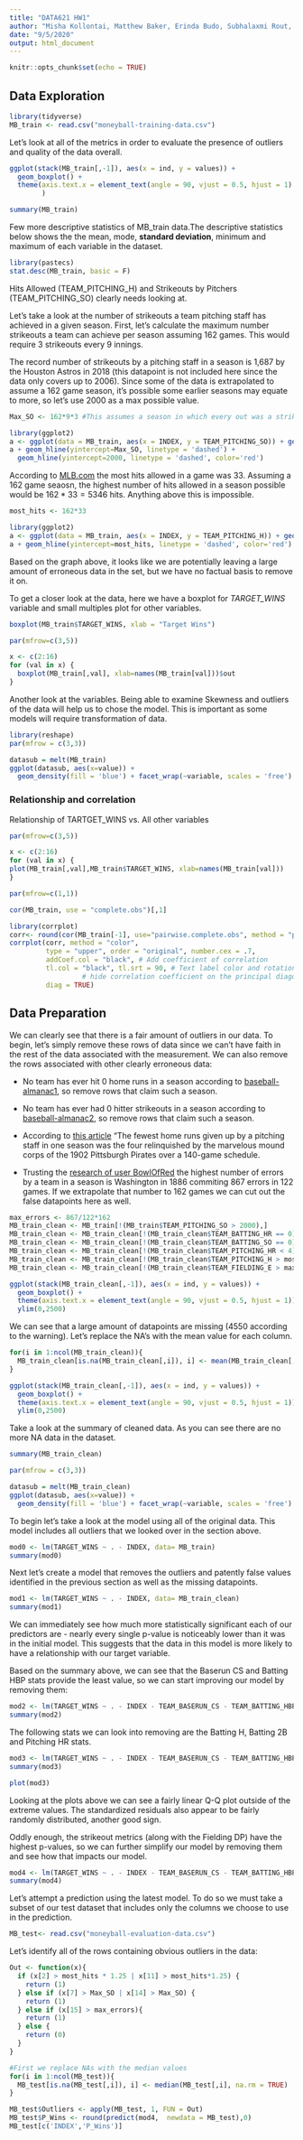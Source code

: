 ---
title: "DATA621 HW1"
author: "Misha Kollontai, Matthew Baker, Erinda Budo, Subhalaxmi Rout, Don Padmaperuma"
date: "9/5/2020"
output: html_document
---

```{r setup, include=FALSE}
knitr::opts_chunk$set(echo = TRUE)
```

## Data Exploration

```{r}
library(tidyverse)
MB_train <- read.csv("moneyball-training-data.csv")
```
Let's look at all of the metrics in order to evaluate the presence of outliers and quality of the data overall. 

```{r echo=FALSE}
ggplot(stack(MB_train[,-1]), aes(x = ind, y = values)) +
  geom_boxplot() +
  theme(axis.text.x = element_text(angle = 90, vjust = 0.5, hjust = 1)
        )
```

```{r}
summary(MB_train)

```
Few more descriptive statistics of MB_train data.The descriptive statistics below shows the the mean, mode, **standard deviation**, minimum and maximum of each variable in the dataset.  

```{r}
library(pastecs)
stat.desc(MB_train, basic = F)
```

Hits Allowed (TEAM_PITCHING_H) and Strikeouts by Pitchers (TEAM_PITCHING_SO) clearly needs looking at. 

Let's take a look at  the number of strikeouts a team pitching staff has achieved in a given season. First, let's calculate the maximum number strikeouts a team can achieve per season assuming 162 games. This would require 3 strikeouts every 9 innings.

The record number of strikeouts by a pitching staff in a season is 1,687 by the Houston Astros in 2018 (this datapoint is not included here since the data only covers up to 2006). Since some of the data is extrapolated to assume a 162 game season, it's possible some earlier seasons may equate to more, so let's use 2000 as a max possible value. 

```{r Strikeouts by Pitchers}
Max_SO <- 162*9*3 #This assumes a season in which every out was a strikeout (obviously never happened)

library(ggplot2)
a <- ggplot(data = MB_train, aes(x = INDEX, y = TEAM_PITCHING_SO)) + geom_point()
a + geom_hline(yintercept=Max_SO, linetype = 'dashed') + 
  geom_hline(yintercept=2000, linetype = 'dashed', color='red')
```

According to [MLB.com](http://mlb.mlb.com/mlb/history/rare_feats/index.jsp?feature=most_hits_game) the most hits allowed in a game was 33. Assuming a 162 game seaosn, the highest number of hits allowed in a season possible would be $162*33 = 5346$ hits. Anything above this is impossible.

```{r Hits by Pitchers}
most_hits <- 162*33 

library(ggplot2)
a <- ggplot(data = MB_train, aes(x = INDEX, y = TEAM_PITCHING_H)) + geom_point()
a + geom_hline(yintercept=most_hits, linetype = 'dashed', color='red')
```

Based on the graph above, it looks like we are potentially leaving a large amount of erroneous data in the set, but we have no factual basis to remove it on. 

To get a closer look at the data, here we have a boxplot for *TARGET_WINS* variable and small multiples plot for other variables. 

```{r}
boxplot(MB_train$TARGET_WINS, xlab = "Target Wins")
```
```{r}
par(mfrow=c(3,5))

x <- c(2:16)
for (val in x) {
  boxplot(MB_train[,val], xlab=names(MB_train[val]))$out
}
```
Another look at the variables. Being able to examine Skewness and outliers of the data will help us to chose the model. This is important as some models will require transformation of data.

```{r}
library(reshape)
par(mfrow = c(3,3))

datasub = melt(MB_train)
ggplot(datasub, aes(x=value)) + 
  geom_density(fill = 'blue') + facet_wrap(~variable, scales = 'free')
```

### Relationship and correlation

Relationship of TARTGET_WINS vs. All other variables

```{r}
par(mfrow=c(3,5))

x <- c(2:16)
for (val in x) {
plot(MB_train[,val],MB_train$TARGET_WINS, xlab=names(MB_train[val]))
}
```
```{r}
par(mfrow=c(1,1))

cor(MB_train, use = "complete.obs")[,1]
```

```{r}
library(corrplot)
corr<- round(cor(MB_train[-1], use="pairwise.complete.obs", method = "pearson"),1)
corrplot(corr, method = "color", 
         type = "upper", order = "original", number.cex = .7,
         addCoef.col = "black", # Add coefficient of correlation
         tl.col = "black", tl.srt = 90, # Text label color and rotation
                  # hide correlation coefficient on the principal diagonal
         diag = TRUE)
```

## Data Preparation

We can clearly see that there is a fair amount of outliers in our data. To begin, let's simply remove these rows of data since we can't have faith in the rest of the data associated with the measurement. We can also remove the rows associated with other clearly erroneous data:

* No team has ever hit 0 home runs in a season according to [baseball-almanac1](https://www.baseball-almanac.com/recbooks/rb_hr7.shtml), so remove rows that claim such a season.

* No team has ever had 0 hitter strikeouts in a season according to [baseball-almanac2](https://www.baseball-almanac.com/recbooks/rb_strike2.shtml), so remove rows that claim such a season.

* According to [this article](http://research.sabr.org/journals/pitchers-giving-up-home-runs#:~:text=The%20fewest%20home%20runs%20given,more%20productive%20home%20run%20year.) "The fewest home runs given up by a pitching staff in one season was the four relinquished by the marvelous mound corps of the 1902 Pittsburgh Pirates over a 140-game schedule.

* Trusting the [research of user BowlOfRed](https://sports.stackexchange.com/questions/16246/what-is-the-mlb-record-for-most-errors-by-one-team-in-one-season-during-the-mode) the highest number of errors by a team in a season is Washington in 1886 commiting 867 errors in 122 games. If we extrapolate that number to 162 games we can cut out the false datapoints here as well. 


```{r clean data from outliers}
max_errors <- 867/122*162
MB_train_clean <- MB_train[!(MB_train$TEAM_PITCHING_SO > 2000),]
MB_train_clean <- MB_train_clean[!(MB_train_clean$TEAM_BATTING_HR == 0),]
MB_train_clean <- MB_train_clean[!(MB_train_clean$TEAM_BATTING_SO == 0),]
MB_train_clean <- MB_train_clean[!(MB_train_clean$TEAM_PITCHING_HR < 4),]
MB_train_clean <- MB_train_clean[!(MB_train_clean$TEAM_PITCHING_H > most_hits),]
MB_train_clean <- MB_train_clean[!(MB_train_clean$TEAM_FIELDING_E > max_errors),]

```


```{r echo=FALSE}
ggplot(stack(MB_train_clean[,-1]), aes(x = ind, y = values)) +
  geom_boxplot() +
  theme(axis.text.x = element_text(angle = 90, vjust = 0.5, hjust = 1)) +
  ylim(0,2500)

```

We can see that a large amount of datapoints are missing (4550 according to the warning). Let's replace the NA's with the mean value for each column. 

```{r}
for(i in 1:ncol(MB_train_clean)){
  MB_train_clean[is.na(MB_train_clean[,i]), i] <- mean(MB_train_clean[,i], na.rm = TRUE)
}

```

```{r echo=FALSE}
ggplot(stack(MB_train_clean[,-1]), aes(x = ind, y = values)) +
  geom_boxplot() +
  theme(axis.text.x = element_text(angle = 90, vjust = 0.5, hjust = 1)) +
  ylim(0,2500)

```

Take a look at the summary of cleaned data. As you can see there are no more NA data in the dataset.   

```{r}
summary(MB_train_clean)
```
```{r}
par(mfrow = c(3,3))

datasub = melt(MB_train_clean)
ggplot(datasub, aes(x=value)) + 
  geom_density(fill = 'blue') + facet_wrap(~variable, scales = 'free')
```

To begin let's take a look at the model using all of the original data. This model includes all outliers that we looked over in the section above. 

```{r}
mod0 <- lm(TARGET_WINS ~ . - INDEX, data= MB_train)
summary(mod0)
```

Next let's create a model that removes the outliers and patently false values identified in the previous section as well as the missing datapoints. 

```{r}
mod1 <- lm(TARGET_WINS ~ . - INDEX, data= MB_train_clean)
summary(mod1)
```

We can immediately see how much more statistically significant each of our predictors are - nearly every single p-value is noticeably lower than it was in the initial model. This suggests that the data in this model is more likely to have a relationship with our target variable. 

Based on the summary above, we can see that the Baserun CS and Batting HBP stats provide the least value, so we can start improving our model by removing them:


```{r}
mod2 <- lm(TARGET_WINS ~ . - INDEX - TEAM_BASERUN_CS - TEAM_BATTING_HBP, data= MB_train_clean)
summary(mod2)
```

The following stats we can look into removing are the Batting H, Batting 2B and Pitching HR stats. 

```{r}
mod3 <- lm(TARGET_WINS ~ . - INDEX - TEAM_BASERUN_CS - TEAM_BATTING_HBP - TEAM_BATTING_H    - TEAM_BATTING_2B -  TEAM_PITCHING_HR, data= MB_train_clean)
summary(mod3)
```

```{r}
plot(mod3)
```

Looking at the plots above we can see a fairly linear Q-Q plot outside of the extreme values. The standardized residuals also appear to be fairly randomly distributed, another good sign. 

Oddly enough, the strikeout metrics (along with the Fielding DP) have the highest p-values, so we can further simplify our model by removing them and see how that impacts our model.


```{r}
mod4 <- lm(TARGET_WINS ~ . - INDEX - TEAM_BASERUN_CS - TEAM_BATTING_HBP - TEAM_BATTING_H    - TEAM_BATTING_2B -  TEAM_PITCHING_HR - TEAM_BATTING_SO - TEAM_PITCHING_SO - TEAM_FIELDING_DP, data= MB_train_clean)
summary(mod4)
```

Let's attempt a prediction using the latest model. To do so we must take a subset of our test dataset that includes only the columns we choose to use in the prediction. 

```{r}
MB_test<- read.csv("moneyball-evaluation-data.csv")
```

Let's identify all of the rows containing obvious outliers in the data:

```{r}
Out <- function(x){
  if (x[2] > most_hits * 1.25 | x[11] > most_hits*1.25) { 
    return (1)
  } else if (x[7] > Max_SO | x[14] > Max_SO) {
    return (1)
  } else if (x[15] > max_errors){
    return (1)
  } else {
    return (0)
  }
}
```

```{r}
#First we replace NAs with the median values
for(i in 1:ncol(MB_test)){
  MB_test[is.na(MB_test[,i]), i] <- median(MB_test[,i], na.rm = TRUE)
}

MB_test$Outliers <- apply(MB_test, 1, FUN = Out) 
MB_test$P_Wins <- round(predict(mod4,  newdata = MB_test),0)
MB_test[c('INDEX','P_Wins')]
```